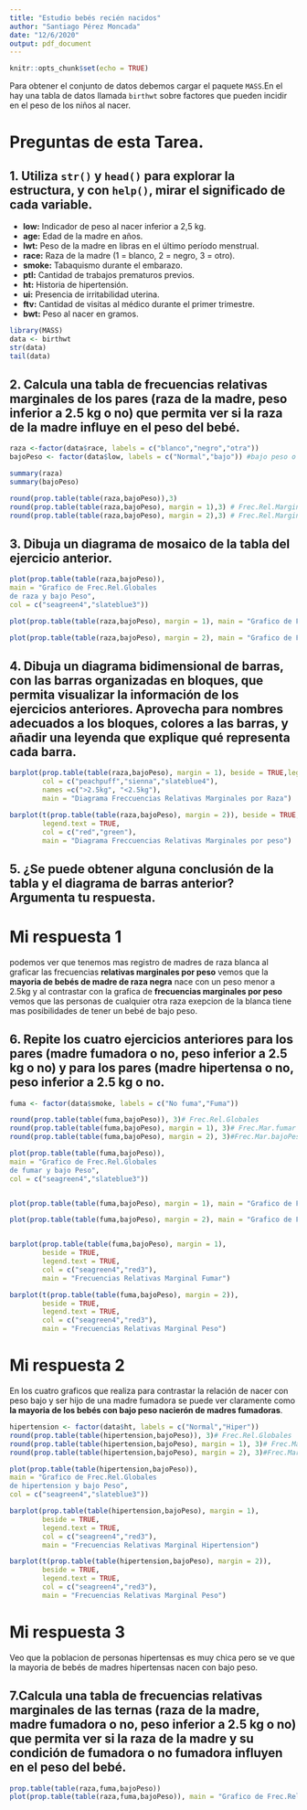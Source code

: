 ```yaml
---
title: "Estudio bebés recién nacidos"
author: "Santiago Pérez Moncada"
date: "12/6/2020"
output: pdf_document
---
```


```r
knitr::opts_chunk$set(echo = TRUE)
```

Para obtener el  conjunto de datos debemos cargar el paquete `MASS`.En el hay una tabla de datos llamada `birthwt` sobre factores que pueden incidir en el peso de los niños al nacer.

# Preguntas de esta Tarea.

## 1. Utiliza `str()` y `head()` para explorar la estructura, y con `help()`, mirar el significado de cada variable.

* **low:** Indicador de peso al nacer inferior a 2,5 kg.
* **age:** Edad de la madre en años.
* **lwt:** Peso de la madre en libras en el último período menstrual.
* **race:** Raza de la madre (1 = blanco, 2 = negro, 3 = otro).
* **smoke:** Tabaquismo durante el embarazo.
* **ptl:** Cantidad de trabajos prematuros previos.
* **ht:** Historia de hipertensión.
* **ui:** Presencia de irritabilidad uterina.
* **ftv:** Cantidad de visitas al médico durante el primer trimestre.
* **bwt:** Peso al nacer en gramos.

```r
library(MASS)
data <- birthwt
str(data)
tail(data)
```

## 2. Calcula una tabla de frecuencias relativas marginales de los pares (raza de la madre, peso inferior a 2.5 kg o no) que permita ver si la raza de la madre influye en el peso del bebé. 

```r
raza <-factor(data$race, labels = c("blanco","negro","otra"))
bajoPeso <- factor(data$low, labels = c("Normal","bajo")) #bajo peso o no

summary(raza)
summary(bajoPeso)

round(prop.table(table(raza,bajoPeso)),3)
round(prop.table(table(raza,bajoPeso), margin = 1),3) # Frec.Rel.Marginales Raza
round(prop.table(table(raza,bajoPeso), margin = 2),3) # Frec.Rel.Marginales Bajo Peso
```

## 3. Dibuja un diagrama de mosaico de la tabla del ejercicio anterior.

```r
plot(prop.table(table(raza,bajoPeso)), 
main = "Grafico de Frec.Rel.Globales 
de raza y bajo Peso", 
col = c("seagreen4","slateblue3"))

plot(prop.table(table(raza,bajoPeso), margin = 1), main = "Grafico de Frec.Rel.MarginalxRaza  de raza y bajo Peso", col = c("seagreen4","slateblue3"))

plot(prop.table(table(raza,bajoPeso), margin = 2), main = "Grafico de Frec.Rel.MarginalxPeso  de raza y bajo Peso", col = c("seagreen4","slateblue3"))

```

## 4. Dibuja un diagrama bidimensional de barras, con las barras organizadas en bloques, que permita visualizar la información de los ejercicios anteriores. Aprovecha para nombres adecuados a los bloques, colores a las barras, y añadir una leyenda que explique qué representa cada barra. 

```r
barplot(prop.table(table(raza,bajoPeso), margin = 1), beside = TRUE,legend.text = TRUE,
        col = c("peachpuff","sienna","slateblue4"),
        names =c(">2.5kg", "<2.5kg"),
        main = "Diagrama Freccuencias Relativas Marginales por Raza")

barplot(t(prop.table(table(raza,bajoPeso), margin = 2)), beside = TRUE,
        legend.text = TRUE,
        col = c("red","green"),
        main = "Diagrama Freccuencias Relativas Marginales por peso")
```

## 5. ¿Se puede obtener alguna conclusión de la tabla y el diagrama de barras anterior? Argumenta tu respuesta.

# Mi respuesta 1

podemos ver que tenemos mas registro de madres de raza blanca al graficar las frecuencias **relativas marginales por peso** vemos que la **mayoria de bebés de madre de raza negra** nace con un peso menor a 2.5kg y al contrastar con la grafica de **frecuencias marginales por peso** vemos que las personas de cualquier otra raza exepcion de la blanca tiene mas posibilidades de tener un bebé de bajo peso. 

## 6. Repite los cuatro ejercicios anteriores para los pares (madre fumadora o no, peso inferior a 2.5 kg o no) y para los pares (madre hipertensa o no, peso inferior a 2.5 kg o no.

```r
fuma <- factor(data$smoke, labels = c("No fuma","Fuma"))

round(prop.table(table(fuma,bajoPeso)), 3)# Frec.Rel.Globales
round(prop.table(table(fuma,bajoPeso), margin = 1), 3)# Frec.Mar.fumar
round(prop.table(table(fuma,bajoPeso), margin = 2), 3)#Frec.Mar.bajoPeso

plot(prop.table(table(fuma,bajoPeso)),
main = "Grafico de Frec.Rel.Globales
de fumar y bajo Peso",
col = c("seagreen4","slateblue3"))


plot(prop.table(table(fuma,bajoPeso), margin = 1), main = "Grafico de Frec.Rel.MarginalxFuma  de fumar y bajo Peso", col = c("seagreen4","slateblue3"))

plot(prop.table(table(fuma,bajoPeso), margin = 2), main = "Grafico de Frec.Rel.Marginalxfuma  de fumar y bajo Peso", col = c("seagreen4","slateblue3"))


barplot(prop.table(table(fuma,bajoPeso), margin = 1), 
        beside = TRUE,
        legend.text = TRUE,
        col = c("seagreen4","red3"),
        main = "Frecuencias Relativas Marginal Fumar")

barplot(t(prop.table(table(fuma,bajoPeso), margin = 2)), 
        beside = TRUE,
        legend.text = TRUE,
        col = c("seagreen4","red3"),
        main = "Frecuencias Relativas Marginal Peso")

```

# Mi respuesta 2

En los cuatro graficos que realiza para contrastar la relación de nacer con peso bajo y ser hijo de una madre fumadora se puede ver claramente como **la mayoria de los bebés con bajo peso nacierón de madres fumadoras**.   

```r
hipertension <- factor(data$ht, labels = c("Normal","Hiper"))
round(prop.table(table(hipertension,bajoPeso)), 3)# Frec.Rel.Globales
round(prop.table(table(hipertension,bajoPeso), margin = 1), 3)# Frec.Mar.Hipertension
round(prop.table(table(hipertension,bajoPeso), margin = 2), 3)#Frec.Mar.bajoPeso

plot(prop.table(table(hipertension,bajoPeso)),
main = "Grafico de Frec.Rel.Globales
de hipertension y bajo Peso",
col = c("seagreen4","slateblue3"))

barplot(prop.table(table(hipertension,bajoPeso), margin = 1), 
        beside = TRUE,
        legend.text = TRUE,
        col = c("seagreen4","red3"),
        main = "Frecuencias Relativas Marginal Hipertension")

barplot(t(prop.table(table(hipertension,bajoPeso), margin = 2)), 
        beside = TRUE,
        legend.text = TRUE,
        col = c("seagreen4","red3"),
        main = "Frecuencias Relativas Marginal Peso")

```

# Mi respuesta 3 
Veo que la poblacion de personas hipertensas es muy chica pero se ve que la mayoria de bebés de madres hipertensas nacen con bajo peso.


## 7.Calcula una tabla de frecuencias relativas marginales de las ternas (raza de la madre, madre fumadora o no, peso inferior a 2.5 kg o no) que permita ver si la raza de la madre y su condición de fumadora o no fumadora influyen en el peso del bebé. 

```r
prop.table(table(raza,fuma,bajoPeso))
plot(prop.table(table(raza,fuma,bajoPeso)), main = "Grafico de Frec.Relativas Raza,Fuma,bajo Peso", col = c("seagreen4","slateblue3"))
```


